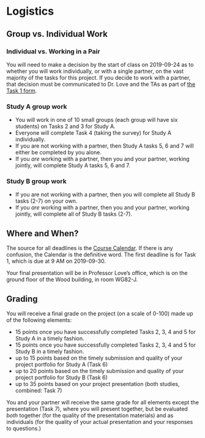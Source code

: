 # Logistics 

## Group vs. Individual Work

### Individual vs. Working in a Pair

You will need to make a decision by the start of class on 2019-09-24 as to whether you will work individually, or with a single partner, on the vast majority of the tasks for this project. If you decide to work with a partner, that decision must be communicated to Dr. Love and the TAs as part of [the Task 1 form](#task1).

### Study A group work

- You will work in one of 10 small groups (each group will have six students) on Tasks 2 and 3 for Study A.
- Everyone will complete Task 4 (taking the survey) for Study A individually.
- If you are not working with a partner, then Study A tasks 5, 6 and 7 will either be completed by you alone.
- If you *are* working with a partner, then you and your partner, working jointly, will complete Study A tasks 5, 6 and 7.

### Study B group work

- If you are not working with a partner, then you will complete all Study B tasks (2-7) on your own.
- If you *are* working with a partner, then you and your partner, working jointly, will complete all of Study B tasks (2-7).

## Where and When? 

The source for all deadlines is the [Course Calendar](https://github.com/THOMASELOVE/2019-431/blob/master/calendar.md). If there is any confusion, the Calendar is the definitive word. The first deadline is for Task 1, which is due at 9 AM on 2019-09-30.

Your final presentation will be in Professor Love's office, which is on the ground floor of the Wood building, in room WG82-J. 

## Grading 

You will receive a final grade on the project (on a scale of 0-100) made up of the following elements:

- 15 points once you have successfully completed Tasks 2, 3, 4 and 5 for Study A in a timely fashion.
- 15 points once you have successfully completed Tasks 2, 3, 4 and 5 for Study B in a timely fashion.
- up to 15 points based on the timely submission and quality of your project portfolio for Study A (Task 6)
- up to 20 points based on the timely submission and quality of your project portfolio for Study B (Task 6)
- up to 35 points based on your project presentation (both studies, combined: Task 7)

You and your partner will receive the same grade for all elements except the presentation (Task 7), where you will present together, but be evaluated *both* together (for the quality of the presentation materials) and as individuals (for the quality of your actual presentation and your responses to questions.)


